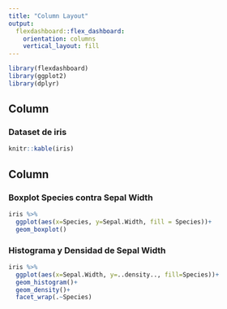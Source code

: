 ```yaml
---
title: "Column Layout"
output: 
  flexdashboard::flex_dashboard:
    orientation: columns
    vertical_layout: fill
---
```


```r
library(flexdashboard)
library(ggplot2)
library(dplyr)
```


Column
------------


### Dataset de iris
```r
knitr::kable(iris)
```



## Column


### Boxplot Species contra Sepal Width
```r
iris %>%
  ggplot(aes(x=Species, y=Sepal.Width, fill = Species))+
  geom_boxplot()
```


### Histograma y Densidad de Sepal Width
```r
iris %>%
  ggplot(aes(x=Sepal.Width, y=..density.., fill=Species))+
  geom_histogram()+
  geom_density()+
  facet_wrap(.~Species)
```


